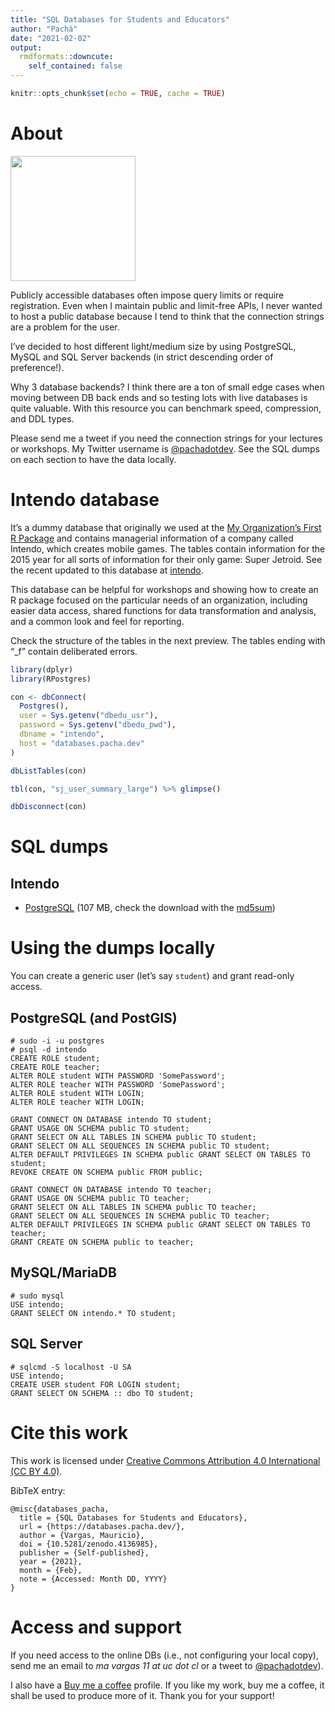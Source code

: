 ```yaml
---
title: "SQL Databases for Students and Educators"
author: "Pachá"
date: "2021-02-02"
output:
  rmdformats::downcute:    
    self_contained: false
---
```


```r
knitr::opts_chunk$set(echo = TRUE, cache = TRUE)
```

# About

<img src="https://opensource.nyc3.cdn.digitaloceanspaces.com/attribution/assets/PoweredByDO/DO_Powered_by_Badge_blue.svg" width="200">

Publicly accessible databases often impose query limits or require registration. Even when I maintain public and limit-free APIs, I never wanted to host a public database because I tend to think that the connection strings are a problem for the user.

I've decided to host different light/medium size by using PostgreSQL, MySQL and SQL Server backends (in strict descending order of preference!). 

Why 3 database backends? I think there are a ton of small edge cases when moving between DB back ends and so testing lots with live databases is quite valuable. With this resource you can benchmark speed, compression, and DDL types.

Please send me a tweet if you need the connection strings for your lectures or workshops. My Twitter username is [\@pachadotdev](https://twitter.com/pachadotdev). See the SQL dumps on each section to have the data locally.

<!-- # NYCflights13 -->

<!-- A database that contains airline on-time data for all flights departing NYC in 2013. Also includes useful 'metadata' on airlines, airports, weather, and planes. -->

<!-- This database is used in [R4DS](https://r4ds.had.co.nz/) and I have a [blog post](https://pacha.dev/blog/2020/08/09/a-crash-course-on-postgresql-for-r-users/) with the steps to create it in PostgreSQL and even a diagram of the database schema.  -->

<!-- Check the structure of the tables in the next preview. -->

<!-- ```{r, message=FALSE} -->
<!-- library(dplyr) -->
<!-- library(RPostgres) -->

<!-- con <- dbConnect( -->
<!--   Postgres(), -->
<!--   user = Sys.getenv("dbedu_usr"), -->
<!--   password = Sys.getenv("dbedu_pwd"), -->
<!--   dbname = "nycflights13", -->
<!--   host = "databases.pacha.dev" -->
<!-- ) -->

<!-- dbListTables(con) -->

<!-- tbl(con, "planes") %>% glimpse() -->

<!-- dbDisconnect(con) -->
<!-- ``` -->

# Intendo database

It's a dummy database that originally we used at the [My Organization's First R Package](https://github.com/rstudio-conf-2020/my-org-first-pkg) and contains managerial information of a company called Intendo, which creates mobile games. The tables contain information for the 2015 year for all sorts of information for their only game: Super Jetroid. See the recent updated to this
database at [intendo](https://github.com/rich-iannone/intendo).

This database can be helpful for workshops and showing how to create an R package focused on the particular needs of an organization, including easier data access, shared functions for data transformation and analysis, and a common look and feel for reporting.

Check the structure of the tables in the next preview. The tables ending with
"_f" contain deliberated errors.

```r
library(dplyr)
library(RPostgres)

con <- dbConnect(
  Postgres(),
  user = Sys.getenv("dbedu_usr"),
  password = Sys.getenv("dbedu_pwd"),
  dbname = "intendo",
  host = "databases.pacha.dev"
)

dbListTables(con)

tbl(con, "sj_user_summary_large") %>% glimpse()

dbDisconnect(con)
```

<!-- # Loan Application -->

<!-- A database that contains Financial dataset contains 606 successful and 76 not successful loans along with their information and transactions. -->

<!-- This database comes from the [Relational Dataset Repository](https://relational.fit.cvut.cz/dataset/Financial) where you can find the database schema and more information. The database full name is "PKDD'99 Financial Dataset or Loan Application", and this particular version corresponds to Financial_ijs by Janez Kranjc. -->

<!-- Check the structure of the tables in the next preview. -->

<!-- ```{r, message=FALSE} -->
<!-- library(dplyr) -->
<!-- library(RPostgres) -->

<!-- con <- dbConnect( -->
<!--   Postgres(), -->
<!--   user = Sys.getenv("dbedu_usr"), -->
<!--   password = Sys.getenv("dbedu_pwd"), -->
<!--   dbname = "loan_application", -->
<!--   host = "databases.pacha.dev" -->
<!-- ) -->

<!-- dbListTables(con) -->

<!-- tbl(con, "clients") %>% glimpse() -->

<!-- dbDisconnect(con) -->
<!-- ``` -->

<!-- # Chilemapas -->

<!-- This database is a PostGIS (PostgreSQL + GIS) version of the datasets from [chilemapas](https://pacha.dev/chilemapas/). -->

<!-- ```{r} -->
<!-- library(RPostgres) -->
<!-- library(sf) -->
<!-- library(dplyr) -->
<!-- library(tidyr) -->
<!-- library(ggplot2) -->

<!-- con <- dbConnect( -->
<!--   Postgres(), -->
<!--   user = Sys.getenv("dbedu_usr"), -->
<!--   password = Sys.getenv("dbedu_pwd"), -->
<!--   dbname = "chilemapas", -->
<!--   host = "databases.pacha.dev" -->
<!-- ) -->

<!-- map_metropolitan <- st_read(con, -->
<!--   query = "SELECT * FROM mapa_comunas WHERE codigo_region = '13'") -->

<!-- pop_metropolitan <- dbGetQuery(con, -->
<!--   "SELECT * FROM censo_2017_comunas WHERE LEFT(codigo_comuna,2) = '13'") -->

<!-- dbDisconnect(con) -->

<!-- colors <- c("#DCA761", "#CFB567", "#BFBC71", "#9EA887", "#819897") -->

<!-- g <- pop_metropolitan %>%  -->
<!--   gather(tramo_edad, poblacion, -codigo_comuna) %>%  -->
<!--   group_by(codigo_comuna) %>%  -->
<!--   summarise_if(is.numeric, sum) %>%  -->
<!--   left_join(map_metropolitan, by = "codigo_comuna") %>%  -->
<!--   ggplot() + -->
<!--   geom_sf(aes(fill = poblacion, geometry = geom)) + -->
<!--   scale_fill_gradientn(colours = rev(colors), name = "Pop") + -->
<!--   labs(title = "Population in the Metropolitan Region") + -->
<!--   theme_minimal(base_size = 13) -->

<!-- g -->
<!-- ``` -->

<!-- # CENSO 2017 -->

<!-- This database is a PostGIS (PostgreSQL + GIS) version of the [Chilean Census 2017 DVD](https://www.ine.cl/prensa/2019/09/16/ine-pone-a-disposici%C3%B3n-la-base-de-microdatos-del-censo-2017). The information was converted from REDATAM by using [REDATAM Converter](https://github.com/discontinuos/redatam-converter) created by Pablo De Grande. The only modification to these files, which include detailed geometries, was to merge separated shp files per region to a single table per level (i.e. instead of providing the tables `R01_comunas_c17`, ..., `R15_comunas_c17` I merged the 15 regions in a single table `comunas_c17`). -->

<!-- Changes with respect to the original database: -->

<!-- * Tidy column names (i.e. `comuna_ref_id` instead of `COMUNA_REF_ID`) -->
<!-- * Added geographical unit names (i.e. provide `nom_comuna` in the `comunas` table to ease filtering) -->

<!-- I also provide a [variables description file](https://databases.pacha.dev/censo2017/censo2017-descripcion-variables.xml) where you can explore the tree structure of the REDATAM data and the labels (i.e. variable `p15` means "highest educational level attained", where `13` means "professional degree"). -->

<!-- ```{r warning=FALSE} -->
<!-- library(RPostgres) -->
<!-- library(sf) -->
<!-- library(dplyr) -->
<!-- library(ggplot2) -->
<!-- library(stringr) -->

<!-- con <- dbConnect( -->
<!--   Postgres(), -->
<!--   user = Sys.getenv("dbedu_usr"), -->
<!--   password = Sys.getenv("dbedu_pwd"), -->
<!--   dbname = "censo2017", -->
<!--   host = "databases.pacha.dev" -->
<!-- ) -->

<!-- dbListTables(con) -->

<!-- f_mapa_santiago <- "censo2017/mapa_santiago.rds" -->
<!-- f_nivel_educacional <- "censo2017/nivel_educacional.rds" -->

<!-- if (!file.exists(f_mapa_santiago)) { -->
<!--   mapa_santiago <- st_read(con, -->
<!--     query = "select * from public.mapa_zonas where provincia = '131'") -->

<!--   saveRDS(mapa_santiago, f_mapa_santiago) -->
<!-- } else { -->
<!--   mapa_santiago <- readRDS(f_mapa_santiago) -->
<!-- } -->

<!-- if (!file.exists(f_nivel_educacional)) { -->
<!--   # Joins to go up tree in the REDATAM data -->
<!--   nivel_educacional <- tbl(con, "zonas") %>%  -->
<!--     select(geocodigo, zonaloc_ref_id) %>%  -->
<!--     mutate( -->
<!--       geocodigo = as.character(geocodigo), -->
<!--       provincia = substr(geocodigo, 1, 3), -->
<!--       comuna = substr(geocodigo, 1, 5) -->
<!--     ) %>% -->
<!--     filter(provincia == "131") %>% # Santiago is 131 -->
<!--     inner_join( -->
<!--       tbl(con, "viviendas") %>%  -->
<!--         select(zonaloc_ref_id, vivienda_ref_id), by = "zonaloc_ref_id" -->
<!--     ) %>% -->
<!--     inner_join( -->
<!--       tbl(con, "hogares") %>%  -->
<!--         select(vivienda_ref_id, hogar_ref_id), by = "vivienda_ref_id" -->
<!--     ) %>% -->
<!--     inner_join( -->
<!--       tbl(con, "personas") %>%  -->
<!--         select(hogar_ref_id, nivel_educ = p15), by = "hogar_ref_id" -->
<!--     ) %>% -->

<!--     # Aggregate to create variables of interest -->
<!--     group_by(comuna, geocodigo, nivel_educ) %>% -->
<!--     summarise(cuenta = n()) %>% -->
<!--     group_by(geocodigo) %>% -->
<!--     mutate(proporcion = cuenta / sum(cuenta)) %>% -->
<!--     collect() -->

<!--   saveRDS(nivel_educacional, f_nivel_educacional) -->
<!-- } else { -->
<!--   nivel_educacional <- readRDS(f_nivel_educacional) -->
<!-- } -->

<!-- dbDisconnect(con) -->

<!-- nivel_educacional <- nivel_educacional %>%  -->
<!--   mutate(geocodigo = as.numeric(geocodigo)) -->

<!-- mapa_santiago <- mapa_santiago %>% -->
<!--   left_join(nivel_educacional, by = "geocodigo") -->

<!-- colors <- c("#DCA761","#C6C16D","#8B9C94","#628CA5","#5A6C7A") -->
<!-- colors2 <- c("#5A2D27","#888238","#BCD7EA","#6D7F7F","#5A6C7A") -->
<!-- colors3 <- c("#e2b745","#e3bb88","#988e42","#4e3d1d", "#5A6C7A") -->

<!-- g <- ggplot() + -->
<!--   geom_sf(data = mapa_santiago %>%  -->
<!--             select(geocodigo, geometry) %>%  -->
<!--             left_join( -->
<!--               mapa_santiago %>%  -->
<!--                 st_drop_geometry() %>%  -->
<!--                 select(geocodigo, nivel_educ, proporcion) %>%  -->
<!--                 filter(nivel_educ == 14), -->
<!--               by = "geocodigo" -->
<!--             ), -->
<!--           aes(fill = proporcion, geometry = geometry), -->
<!--           size = 0.1) + -->
<!--   scale_fill_gradientn(colours = rev(colors), name = "Share") + -->
<!--   labs(title = "Share of Inhabitants Holding a PhD Degree\nper Census Zone in the Province of Santiago") + -->
<!--   theme_minimal(base_size = 13) -->

<!-- g -->
<!-- ``` -->

# SQL dumps

<!-- ## NYCflights13 -->

<!-- * [PostgreSQL](https://databases.pacha.dev/dumps/nycflights13-postgresql.zip) (9.6 MB, check the download with the [md5sum](https://databases.pacha.dev/dumps/nycflights13-postgresql.md5)) -->

## Intendo

* [PostgreSQL](https://databases.pacha.dev/dumps/intendo-postgresql.zip) (107 MB, check the download with the [md5sum](https://databases.pacha.dev/dumps/intendo-postgresql.md5))

<!-- ## Loan application -->

<!-- * [PostgreSQL](https://databases.pacha.dev/dumps/loan_application-postgresql.zip) (9.6 MB, check the download with the [md5sum](https://databases.pacha.dev/dumps/loan_application-postgresql.md5)) -->

<!-- ## Chilemapas -->

<!-- * [PostgreSQL](https://databases.pacha.dev/dumps/chilemapas-postgresql.zip) (5.2 MB, check the download with the [md5sum](https://databases.pacha.dev/dumps/chilemapas-postgresql.md5)) -->

<!-- ## CENSO 2017 -->

<!-- * [PostgreSQL](https://databases.pacha.dev/dumps/censo2017-postgresql.zip) (587 MB, check the download with the [md5sum](https://databases.pacha.dev/dumps/censo2017-postgresql.md5)) -->
<!-- * See the *variables description* in the CENSO 2017 section -->

# Using the dumps locally

You can create a generic user (let's say `student`) and grant read-only access.

## PostgreSQL (and PostGIS)

```
# sudo -i -u postgres 
# psql -d intendo
CREATE ROLE student;
CREATE ROLE teacher;
ALTER ROLE student WITH PASSWORD 'SomePassword';
ALTER ROLE teacher WITH PASSWORD 'SomePassword';
ALTER ROLE student WITH LOGIN;
ALTER ROLE teacher WITH LOGIN;

GRANT CONNECT ON DATABASE intendo TO student;
GRANT USAGE ON SCHEMA public TO student;
GRANT SELECT ON ALL TABLES IN SCHEMA public TO student;
GRANT SELECT ON ALL SEQUENCES IN SCHEMA public TO student;
ALTER DEFAULT PRIVILEGES IN SCHEMA public GRANT SELECT ON TABLES TO student;
REVOKE CREATE ON SCHEMA public FROM public;

GRANT CONNECT ON DATABASE intendo TO teacher;
GRANT USAGE ON SCHEMA public TO teacher;
GRANT SELECT ON ALL TABLES IN SCHEMA public TO teacher;
GRANT SELECT ON ALL SEQUENCES IN SCHEMA public TO teacher;
ALTER DEFAULT PRIVILEGES IN SCHEMA public GRANT SELECT ON TABLES TO teacher;
GRANT CREATE ON SCHEMA public to teacher;
```

<!-- Both `chilemapas` and `censo2017` databases need extensions enabled. Here's a detailed [video](https://www.youtube.com/watch?v=NvM09ken26o&feature=youtu.be) made by CityPlanner. -->

<!-- In short, you need to create the extension before importing the SQL dump: -->
<!-- ``` -->
<!-- # sudo apt install postgresql-postgis postgresql-10-postgis-2.4 -->
<!-- # sudo -i -u postgres -->
<!-- # psql -d censo2017 -->
<!-- CREATE EXTENSION postgis SCHEMA public; -->
<!-- ``` -->

## MySQL/MariaDB

```
# sudo mysql
USE intendo;
GRANT SELECT ON intendo.* TO student;
```

## SQL Server

```
# sqlcmd -S localhost -U SA
USE intendo;
CREATE USER student FOR LOGIN student;
GRANT SELECT ON SCHEMA :: dbo TO student;
```

# Cite this work

This work is licensed under [Creative Commons  Attribution 4.0 International (CC BY 4.0) ](https://creativecommons.org/licenses/by/4.0/).

BibTeX entry:
```
@misc{databases_pacha,
  title = {SQL Databases for Students and Educators},
  url = {https://databases.pacha.dev/},
  author = {Vargas, Mauricio},
  doi = {10.5281/zenodo.4136985},
  publisher = {Self-published},
  year = {2021},
  month = {Feb},
  note = {Accessed: Month DD, YYYY}
}
```

# Access and support

If you need access to the online DBs (i.e., not configuring your local copy), 
send me an email to *ma vargas 11 at uc dot cl* or a tweet to 
[\@pachadotdev](https://twitter.com/pachadotdev)).

I also have a [Buy me a coffee](https://www.buymeacoffee.com/pacha) profile. If you like my work, buy me a coffee, it shall be used to produce more of it. Thank you for your support!
